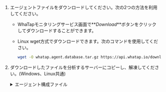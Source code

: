 1.  エージェントファイルをダウンロードしてください。次の2つの方法を利用してください。

    -   WhaTapモニタリングサービス画面で**_Download_**ボタンをクリックしてダウンロードすることができます。

    -   Linux wget方式でダウンロードできます。次のコマンドを使用してください。

        ```bash
        wget -O whatap.agent.database.tar.gz https://api.whatap.io/download/agent/whata.agent.database.tar.gz
        ```

2.  ダウンロードしたファイルを分析するサーバーにコピーし、解凍してください。(Windows、Linux共通)

    <details>
    <summary>エージェント構成ファイル</summary>

    <Xclude product='cubrid'>

    | ファイル名                              | 説明                                                                                                                                                                                           |
    | ---------------------------------- | -------------------------------------------------------------------------------------------------------------------------------------------------------------------------------------------- |
    | _whatap.conf_                      | データベースサーバーのデータを収集する収集サーバーのアドレスとサーバーのプロジェクトアクセスキーを入力するファイルです。エージェント設定の詳細については、[次の文書](agent-settings)を参照してください。                                                                                |
    | _alert/alert.conf_                 | 収集するモニタリング項目にしきい値を設定するファイルです。しきい値を超えると通知イベントが発生します。                                                                                                                                          |
    | _scripts/_                         | リモートでSQLスクリプトを実行できるスクリプトのディレクトリです。                                                                                                                                                           |
    | _ps.sh_                            | プロセスIDを読み込むスクリプトです。エージェントプロセスを終了する場合は、そのIDを参照してください。                                                                                                                                         |
    | _stop.sh_                          | エージェントプロセスを終了するときに使用するスクリプトです。                                                                                                                                                               |
    | _uid.sh_ (_uid.bat_)               | データベースの接続情報を組み合わせて暗号化されたUIDを生成するためのシェルスクリプトファイルです。_db.user_ファイルを作成します。最初に一度だけ設定すると、暗号化されたUIDを通じてモニタリング対象データベースサーバーからデータが収集されます。<br/>モニタリング用アカウント作成の詳細については、[次の文書](install-agent#uid)を参照ください。 |
    | _start.sh_ (_start.bat_)           | エージェント実行用のシェルスクリプトファイルです。エージェントを実行すると、データベースサーバーからのモニタリング情報の収集が開始されます。                                                                                                                       |
    | _startd.sh_ (_startd.bat_)         | エージェント実行用のシェルスクリプトファイルでバックグラウンドで実行できます。                                                                                                                                                      |
    | _whatap.agent.dbx-`X.Y.Z`.jar_     | Tracerプログラムは、データベースサーバーの情報を収集し、収集した情報をサーバーに送信するプログラムです。                                                                                                                                      |
    | _jdbc_                             | データベースサーバー接続のために参照するライブラリを収集するディレクトリです。エージェントをデータベースサーバーに接続するためのライブラリを直接ダウンロードし、javaのclasspathオプションにパスを設定して使用します。                                                                            |
    | _xos/_                             | データベースサーバーのプロセス使用量をモニタリングできるオプションのエージェントを含むディレクトリです。                                                                                                                                         |
    | ⎿ _xos.conf_                       | データベースサーバーのプロセス使用状況のデータを収集およびデータ転送をするためのエージェントサーバーのアドレスと通信ポートを入力するファイルです。                                                                                                                    |
    | <sup>*</sup> <em>xcub/</em>        | CUBRIDデータベースのSQLテキスト収集と指標計算を実行する追加のエージェントファイルが含まれているディレクトリです。                                                                                                                                |
    | ⎿ <sup>\*</sup> <em>xcub.conf</em> | CUBRIDデータベースおよび追加のエージェント接続情報を入力するファイルです。                                                                                                                                                     |

    :::note

    <sup>*</sup>: <em>xcub</em>パスのファイルは、CUBRIDモニタリングの専用ファイルです。

    :::

    </Xclude>

    <InDoc product='cubrid'>

    | ファイル名                          | 説明                                                                                                                                                                                           |
    | ------------------------------ | -------------------------------------------------------------------------------------------------------------------------------------------------------------------------------------------- |
    | _whatap.conf_                  | データベースサーバーのデータを収集する収集サーバーのアドレスとサーバーのプロジェクトアクセスキーを入力するファイルです。エージェント設定の詳細については、[次の文書](agent-settings)を参照してください。                                                                                |
    | _alert/alert.conf_             | 収集するモニタリング項目にしきい値を設定するファイルです。しきい値を超えると通知イベントが発生します。                                                                                                                                          |
    | _scripts/_                     | リモートでSQLスクリプトを実行できるスクリプトのディレクトリです。                                                                                                                                                           |
    | ⎿ _ps.sh_                      | プロセスIDを読み込むスクリプトです。エージェントプロセスを終了する場合は、そのIDを参照してください。                                                                                                                                         |
    | ⎿ _stop.sh_                    | エージェントプロセスを終了するときに使用するスクリプトです。                                                                                                                                                               |
    | ⎿ _uid.sh_ (_uid.bat_)         | データベースの接続情報を組み合わせて暗号化されたUIDを生成するためのシェルスクリプトファイルです。_db.user_ファイルを作成します。最初に一度だけ設定すると、暗号化されたUIDを通じてモニタリング対象データベースサーバーからデータが収集されます。<br/>モニタリング用アカウント作成の詳細については、[次の文書](install-agent#uid)を参照ください。 |
    | ⎿ _start.sh_ (_start.bat_)     | エージェント実行用のシェルスクリプトファイルです。エージェントを実行すると、データベースサーバーからのモニタリング情報の収集が開始されます。                                                                                                                       |
    | ⎿ _startd.sh_ (_startd.bat_)   | エージェント実行用のシェルスクリプトファイルでバックグラウンドで実行できます。                                                                                                                                                      |
    | _whatap.agent.dbx-`X.Y.Z`.jar_ | Tracerプログラムは、データベースサーバーの情報を収集し、収集した情報をサーバーに送信するプログラムです。                                                                                                                                      |
    | _jdbc_                         | データベースサーバー接続のために参照するライブラリを収集するディレクトリです。エージェントをデータベースサーバーに接続するためのライブラリを直接ダウンロードし、javaのclasspathオプションにパスを設定して使用します。                                                                            |
    | _xos/_                         | データベースサーバーのプロセス使用量をモニタリングできるオプションのエージェントを含むディレクトリです。                                                                                                                                         |
    | ⎿ _xos.conf_                   | データベースサーバーのプロセス使用状況のデータを収集およびデータ転送をするためのエージェントサーバーのアドレスと通信ポートを入力するファイルです。                                                                                                                    |
    | _xcub/_                        | SQLテキスト収集と指標計算を実行する追加エージェントファイルを含むディレクトリです。データベースサーバーにインストールする必要があります。<br/>\*CUBRIDモニタリングの追加エージェントのディレクトリです。                                                                                 |
    | ⎿ _xcub.conf_                  | データベースおよび追加エージェント接続情報を入力するファイルです。<br/>\*CUBRIDモニタリングの追加エージェントの設定ファイルです。 詳細は[次の文書](agent-xcub-settings)を参照してください。                                                                             |

    </InDoc>

    </details>
